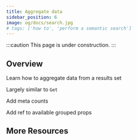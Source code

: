 ```yaml
---
title: Aggregate data
sidebar_position: 6
image: og/docs/search.jpg
# tags: ['how to', 'perform a semantic search']
---
```


:::caution This page is under construction.
:::

## Overview

Learn how to aggregate data from a results set

Largely similar to `Get`

Add meta counts

Add ref to available grouped props

## More Resources


<DocsMoreResources />
